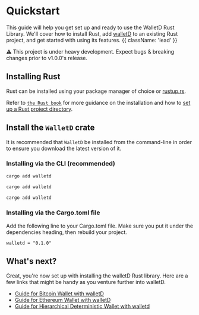 
# Quickstart  

This guide will help you get set up and ready to use the WalletD Rust Library. 
We'll cover how to install Rust, add [walletD](https://crates.io/crates/walletd) to an existing Rust project, and get started with using its features. {{ className: 'lead' }}

<Note>
  ⚠️ This project is under heavy development. Expect bugs & breaking changes prior to v1.0.0's release.
</Note>

## Installing Rust

Rust can be installed using your package manager of choice or [rustup.rs](https://rustup.rs). 

Refer to [`the Rust book`](https://doc.rust-lang.org/book/) for more guidance on the installation and how to [set up a Rust project directory](https://doc.rust-lang.org/book/ch01-02-hello-world.html).

## Install the `WalletD` crate

It is recommended that `WalletD` be installed from the command-line in order to ensure you download the latest version of it.

### Installing via the CLI (recommended)

<CodeGroup>

```bash {{ title: 'MacOS' }}
cargo add walletd
```

```bash {{ title: 'Windows' }}
cargo add walletd
```

```bash {{ title: 'Linux' }}
cargo add walletd
```

</CodeGroup>

### Installing via the Cargo.toml file

Add the following line to your Cargo.toml file. Make sure you put it under the dependencies heading, then rebuild your project.
```
walletd = "0.1.0"
```

## What's next?

Great, you're now set up with installing the walletD Rust library.
Here are a few links that might be handy as you venture further into walletD.

- [Guide for Bitcoin Wallet with walletD](/bitcoin_wallet)
- [Guide for Ethereum Wallet with walletD](/ethereum_wallet)
- [Guide for Hierarchical Deterministic Wallet with walletd ](/hd_wallet)
